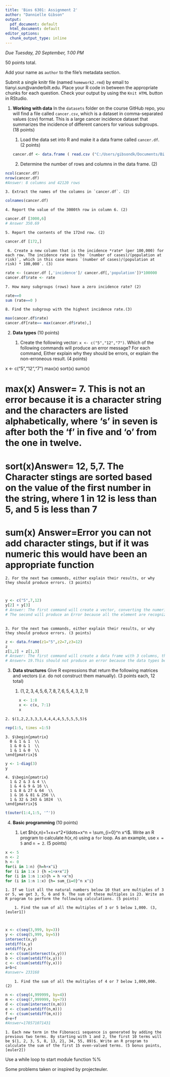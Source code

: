 ```yaml
---
title: 'Bios 6301: Assignment 2'
author: "Dannielle Gibson"
output:
  pdf_document: default
  html_document: default
editor_options:
  chunk_output_type: inline
---
```


*Due Tuesday, 20 September, 1:00 PM*

50 points total.

Add your name as `author` to the file's metadata section.

Submit a single knitr file (named `homework2.rmd`) by email to tianyi.sun@vanderbilt.edu.
Place your R code in between the appropriate chunks for each question.
Check your output by using the `Knit HTML` button in RStudio.

1. **Working with data** In the `datasets` folder on the course GitHub repo, you will find a file called `cancer.csv`, which is a dataset in comma-separated values (csv) format. This is a large cancer incidence dataset that summarizes the incidence of different cancers for various subgroups. (18 points)

    1. Load the data set into R and make it a data frame called `cancer.df`. (2 points)
```r
cancer.df <- data.frame ( read.csv ("C:/Users/gibsondk/Documents/Bios6301-main/datasets/cancer.csv"))
```
    
  

    2. Determine the number of rows and columns in the data frame. (2)


```r
ncol(cancer.df)
nrow(cancer.df)
#Answer: 8 columns and 42120 rows 
```
    3. Extract the names of the columns in `cancer.df`. (2)
```r
colnames(cancer.df)
```
    
     

    4. Report the value of the 3000th row in column 6. (2)
    
    
```r
cancer.df [3000,6]
# Answer 350.69
```

    5. Report the contents of the 172nd row. (2)
    
    
```r
cancer.df [172,]
```
    
    

     6. Create a new column that is the incidence *rate* (per 100,000) for each row. The incidence rate is the `(number of cases)/(population at risk)`, which in this case means `(number of cases)/(population at risk) * 100,000`. (3)
    
```r
rate <- (cancer.df [,'incidence']/ cancer.df[,'population'])*100000
cancer.df$rate <- rate
```
  

    7. How many subgroups (rows) have a zero incidence rate? (2)
  
```r
rate==0 
sum (rate==0 )
```

    8. Find the subgroup with the highest incidence rate.(3)
   
     
```r
max(cancer.df$rate)
cancer.df[rate== max(cancer.df$rate),]
```
     
     

2. **Data types** (10 points)

    1. Create the following vector: `x <- c("5","12","7")`. Which of the following commands will produce an error message? For each command, Either explain why they should be errors, or explain the non-erroneous result. (4 points)

x <- c("5","12","7")
max(x)
sort(x)
sum(x)

# max(x) Answer= 7. This is not an error because it is a character string and the characters are listed alphabetically, where 's' in seven is after both the 'f' in five and 'o' from the one in twelve. 
# sort(x)Answer= 12, 5,7. The Character stings are sorted based on the value of the first number in the string, where 1 in 12 is less than 5, and 5 is less than 7
# sum(x) Answer=Error you can not add character stings, but if it was numeric this would have been an appropriate function



    2. For the next two commands, either explain their results, or why they should produce errors. (3 points)
    
           
```r
y <- c("5",7,12)
y[2] + y[3]
# Answer: The first command will create a vector, converting the numerics values of 7 and 12 into character strings, because characters are the least flexible data type. 
# The second will produce an Error because all the element are recognized as character strings, and characters can not be added.
            
```
            

            
    3. For the next two commands, either explain their results, or why they should produce errors. (3 points)
```r
z <- data.frame(z1="5",z2=7,z3=12)
z
z[1,2] + z[1,3]
# Answer: The first command will create a data frame with 3 columns, the first a character string and the last two will be numerics, no conversion will happen because data frames are allowed to have multiple data types from column to column. 
# Answer= 19.This should not produce an error because the data types being added are numerics and numerics can be added.  
```

  


3. **Data structures** Give R expressions that return the following matrices and vectors (*i.e.* do not construct them manually). (3 points each, 12 total)

    1. $(1,2,3,4,5,6,7,8,7,6,5,4,3,2,1)$
   
```r

      x <- 1:8 
      x <- c(x, 7:1)
      x
```



    
    2. $(1,2,2,3,3,3,4,4,4,4,5,5,5,5,5)$
    
  
    
```r
rep(1:5, times =1:5)
```

    3. $\begin{pmatrix}
      0 & 1 & 1  \\
      1 & 0 & 1  \\
      1 & 1 & 0  \\
    \end{pmatrix}$
    
```r
y <- 1-diag(3)
y
```
  
  

    4. $\begin{pmatrix}
      1 & 2 & 3 & 4 \\
      1 & 4 & 9 & 16 \\
      1 & 8 & 27 & 64  \\
      1 & 16 & 81 & 256 \\
      1 & 32 & 243 & 1024  \\
    \end{pmatrix}$
    
  
     
```r
t(outer(1:4,1:5, '^')) 
```

    
    



4. **Basic programming** (10 points)

    1. Let $h(x,n)=1+x+x^2+\ldots+x^n = \sum_{i=0}^n x^i$. Write an R program to calculate $h(x,n)$ using a `for` loop. As an example, use `x = 5` and `n = 2`. (5 points)
   
    
```r
x <- 5 
n <- 2 
h <- 0 
for(i in 1:n) {h=h+x^i}
for (i in 1:x ) {h =1+x+x^2}
for (i in 1:n 1:x){h = h +x^n}
for (i in 1:n 1:x) {h= sum_{i=0}^n x^i}
```

    

    1. If we list all the natural numbers below 10 that are multiples of 3 or 5, we get 3, 5, 6 and 9. The sum of these multiples is 23. Write an R program to perform the following calculations. (5 points)

        1. Find the sum of all the multiples of 3 or 5 below 1,000. (3, [euler1])
       
         
```r
x <- c(seq(3,999, by=3))
y <- c(seq(5,999, by=5))
intersect(x,y)
setdiff(x,y)
setdiff(y,x)
a <- c(sum(intersect(x,y)))
b <- c(sum(setdiff(x,y)))
c <- c(sum(setdiff(y,x)))
a+b+c
#answer= 233168
```

        1. Find the sum of all the multiples of 4 or 7 below 1,000,000. (2)
```r
n <- c(seq(4,999999, by=4))
m <- c(seq(7,999999, by=7))
d <- c(sum(intersect(n,m)))
e <- c(sum(setdiff(n,m)))
f <- c(sum(setdiff(m,n)))
d+e+f
#Answer=178571071431
```

        

    1. Each new term in the Fibonacci sequence is generated by adding the previous two terms. By starting with 1 and 2, the first 10 terms will be $(1, 2, 3, 5, 8, 13, 21, 34, 55, 89)$. Write an R program to calculate the sum of the first 15 even-valued terms. (5 bonus points, [euler2])
    
   Use a while loop to start 
    module function %%

Some problems taken or inspired by projecteuler.

[euler1]: https://projecteuler.net/problem=1
[euler2]: https://projecteuler.net/problem=2
